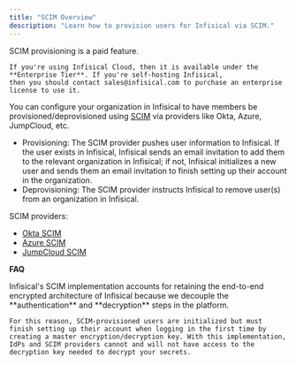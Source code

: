 ```yaml
---
title: "SCIM Overview"
description: "Learn how to provision users for Infisical via SCIM."
---
```


<Info>
    SCIM provisioning is a paid feature.
    
    If you're using Infisical Cloud, then it is available under the **Enterprise Tier**. If you're self-hosting Infisical,
    then you should contact sales@infisical.com to purchase an enterprise license to use it.
</Info>

You can configure your organization in Infisical to have members be provisioned/deprovisioned using [SCIM](https://scim.cloud/#Implementations2) via providers like Okta, Azure, JumpCloud, etc.

- Provisioning: The SCIM provider pushes user information to Infisical. If the user exists in Infisical, Infisical sends an email invitation to add them to the relevant organization in Infisical; if not, Infisical initializes a new user and sends them an email invitation to finish setting up their account in the organization.
- Deprovisioning: The SCIM provider instructs Infisical to remove user(s) from an organization in Infisical.

SCIM providers:

- [Okta SCIM](/documentation/platform/scim/okta)
- [Azure SCIM](/documentation/platform/scim/azure)
- [JumpCloud SCIM](/documentation/platform/scim/jumpcloud)

**FAQ**

<AccordionGroup>
<Accordion title="Why do SCIM-provisioned users have to finish setting up their account?">
    Infisical's SCIM implementation accounts for retaining the end-to-end encrypted architecture of Infisical because we decouple the **authentication** and **decryption** steps in the platform. 
    
    For this reason, SCIM-provisioned users are initialized but must finish setting up their account when logging in the first time by creating a master encryption/decryption key. With this implementation, IdPs and SCIM providers cannot and will not have access to the decryption key needed to decrypt your secrets.
</Accordion>
</AccordionGroup>